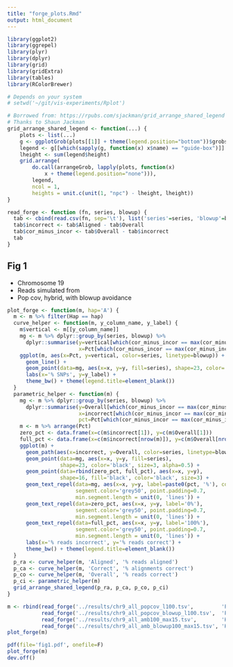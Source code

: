 ```yaml
---
title: "forge_plots.Rmd"
output: html_document
---
```


```r
library(ggplot2)
library(ggrepel)
library(plyr)
library(dplyr)
library(grid)
library(gridExtra)
library(tables)
library(RColorBrewer)
```

```r
# Depends on your system
# setwd('~/git/vis-experiments/Rplot')
```

```r
# Borrowed from: https://rpubs.com/sjackman/grid_arrange_shared_legend
# Thanks to Shaun Jackman
grid_arrange_shared_legend <- function(...) {
    plots <- list(...)
    g <- ggplotGrob(plots[[1]] + theme(legend.position="bottom"))$grobs
    legend <- g[[which(sapply(g, function(x) x$name) == "guide-box")]]
    lheight <- sum(legend$height)
    grid.arrange(
        do.call(arrangeGrob, lapply(plots, function(x)
            x + theme(legend.position="none"))),
        legend,
        ncol = 1,
        heights = unit.c(unit(1, "npc") - lheight, lheight))
}
```

```r
read_forge <- function (fn, series, blowup) {
  tab <- cbind(read.csv(fn, sep='\t'), list('series'=series, 'blowup'=blowup))
  tab$incorrect <- tab$Aligned - tab$Overall
  tab$cor_minus_incor <- tab$Overall - tab$incorrect
  tab
}
```

## Fig 1

* Chromosome 19
* Reads simulated from
* Pop cov, hybrid, with blowup avoidance

```r
plot_forge <- function(m, hap='A') {
  m <- m %>% filter(Hap == hap)
  curve_helper <- function(m, y_column_name, y_label) {
    m$vertical <- m[[y_column_name]]
    mg <- m %>% dplyr::group_by(series, blowup) %>%
      dplyr::summarise(y=vertical[which(cor_minus_incor == max(cor_minus_incor))[1]],
                       x=Pct[which(cor_minus_incor == max(cor_minus_incor))[1]])
    ggplot(m, aes(x=Pct, y=vertical, color=series, linetype=blowup)) +
      geom_line() +
      geom_point(data=mg, aes(x=x, y=y, fill=series), shape=23, color='black', size=3, alpha=0.5) +
      labs(x='% SNPs', y=y_label) +
      theme_bw() + theme(legend.title=element_blank())
  }
  parametric_helper <- function(m) {
    mg <- m %>% dplyr::group_by(series, blowup) %>%
      dplyr::summarise(y=Overall[which(cor_minus_incor == max(cor_minus_incor))[1]],
                       x=incorrect[which(cor_minus_incor == max(cor_minus_incor))[1]],
                       pct=Pct[which(cor_minus_incor == max(cor_minus_incor))[1]])
    m <- m %>% arrange(Pct)
    zero_pct <- data.frame(x=c(m$incorrect[1]), y=c(m$Overall[1]))
    full_pct <- data.frame(x=c(m$incorrect[nrow(m)]), y=c(m$Overall[nrow(m)]))
    ggplot(m) +
      geom_path(aes(x=incorrect, y=Overall, color=series, linetype=blowup)) +
      geom_point(data=mg, aes(x=x, y=y, fill=series),
                 shape=23, color='black', size=3, alpha=0.5) +
      geom_point(data=rbind(zero_pct, full_pct), aes(x=x, y=y),
                 shape=16, fill='black', color='black', size=3) +
      geom_text_repel(data=mg, aes(x=x, y=y, label=paste0(pct, '%'), color=series),
                      segment.color='grey50', point.padding=0.7,
                      min.segment.length = unit(0, 'lines')) +
      geom_text_repel(data=zero_pct, aes(x=x, y=y, label='0%'),
                      segment.color='grey50', point.padding=0.7,
                      min.segment.length = unit(0, 'lines')) +
      geom_text_repel(data=full_pct, aes(x=x, y=y, label='100%'),
                      segment.color='grey50', point.padding=0.7,
                      min.segment.length = unit(0, 'lines')) +
      labs(x='% reads incorrect', y='% reads correct') +
      theme_bw() + theme(legend.title=element_blank())
  }
  p_ra <- curve_helper(m, 'Aligned', '% reads aligned')
  p_ca <- curve_helper(m, 'Correct', '% alignments correct') 
  p_co <- curve_helper(m, 'Overall', '% reads correct') 
  p_ci <- parametric_helper(m)
  grid_arrange_shared_legend(p_ra, p_ca, p_co, p_ci)
}
```

```r
m <- rbind(read_forge('../results/chr9_all_popcov_l100.tsv',         'Population coverage', 'Standard'),
           read_forge('../results/chr9_all_popcov_blowup_l100.tsv',  'Population coverage', 'Blowup avoid'),
           read_forge('../results/chr9_all_amb100_max15.tsv',        'Hybrid',              'Standard'),
           read_forge('../results/chr9_all_amb_blowup100_max15.tsv', 'Hybrid',              'Blowup avoid'))
plot_forge(m)

pdf(file='fig1.pdf', onefile=F)
plot_forge(m)
dev.off()
```


